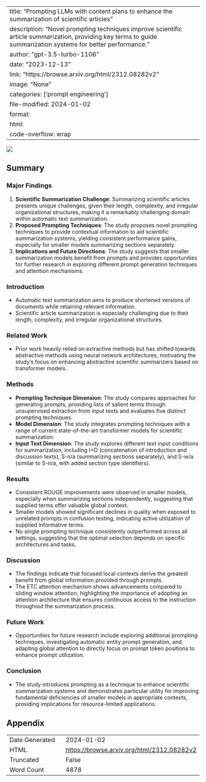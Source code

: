 
---
title: "Prompting LLMs with content plans to enhance the summarization of scientific articles"
description: "Novel prompting techniques improve scientific article summarization, providing key terms to guide summarization systems for better performance."
author: "gpt-3.5-turbo-1106"
date: "2023-12-13"
link: "https://browse.arxiv.org/html/2312.08282v2"
image: "None"
categories: ['prompt engineering']
file-modified: 2024-01-02
format:
  html:
    code-overflow: wrap
---

![](None)

## Summary

### Major Findings
1. **Scientific Summarization Challenge**: Summarizing scientific articles presents unique challenges, given their length, complexity, and irregular organizational structures, making it a remarkably challenging domain within automatic text summarization.
2. **Proposed Prompting Techniques**: The study proposes novel prompting techniques to provide contextual information to aid scientific summarization systems, yielding consistent performance gains, especially for smaller models summarizing sections separately.
3. **Implications and Future Directions**: The study suggests that smaller summarization models benefit from prompts and provides opportunities for further research in exploring different prompt generation techniques and attention mechanisms.

### Introduction
- Automatic text summarization aims to produce shortened versions of documents while retaining relevant information.
- Scientific article summarization is especially challenging due to their length, complexity, and irregular organizational structures.

### Related Work
- Prior work heavily relied on extractive methods but has shifted towards abstractive methods using neural network architectures, motivating the study's focus on enhancing abstractive scientific summarizers based on transformer models.

### Methods
- **Prompting Technique Dimension**: The study compares approaches for generating prompts, providing lists of salient terms through unsupervised extraction from input texts and evaluates five distinct prompting techniques.
- **Model Dimension**: The study integrates prompting techniques with a range of current state-of-the-art transformer models for scientific summarization.
- **Input Text Dimension**: The study explores different text input conditions for summarization, including I+D (concatenation of introduction and discussion texts), S-n/a (summarizing sections separately), and S-w/a (similar to S-n/a, with added section type identifiers).

### Results
- Consistent ROUGE improvements were observed in smaller models, especially when summarizing sections independently, suggesting that supplied terms offer valuable global context.
- Smaller models showed significant declines in quality when exposed to unrelated prompts in confusion testing, indicating active utilization of supplied informative terms.
- No single prompting technique consistently outperformed across all settings, suggesting that the optimal selection depends on specific architectures and tasks.

### Discussion
- The findings indicate that focused local contexts derive the greatest benefit from global information provided through prompts.
- The ETC attention mechanism shows advancements compared to sliding window attention, highlighting the importance of adopting an attention architecture that ensures continuous access to the instruction throughout the summarization process.

### Future Work
- Opportunities for future research include exploring additional prompting techniques, investigating automatic entity prompt generation, and adapting global attention to directly focus on prompt token positions to enhance prompt utilization.

### Conclusion
- The study introduces prompting as a technique to enhance scientific summarization systems and demonstrates particular utility for improving fundamental deficiencies of smaller models in appropriate contexts, providing implications for resource-limited applications.

## Appendix

|          |          |
|----------|----------|
| Date Generated     | 2024-01-02       |
| HTML     | [https://browse.arxiv.org/html/2312.08282v2](https://browse.arxiv.org/html/2312.08282v2)       |
| Truncated       | False       |
| Word Count       | 4878       |